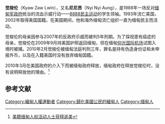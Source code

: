 '''觉梭伦'''（Kyaw Zaw Lwin），又名'''尼尼昂'''（Nyi Nyi Aung），是1988年一场反对[[缅甸军政府|缅甸军政府]]统治的流血示威行动——[[8888民主运动|8888民主运动]]的学生领袖。1993年流亡美国，2002年取得美国国籍。在美国期间，他和海外缅甸流亡组织一直为缅甸民主而活动。

觉梭伦的母亲因参与2007年的反政府示威而被判5年刑期。为了探视患有癌症的母亲，觉梭伦在2009年9月持美国护照返回缅甸，但在缅甸[[仰光国际机场|仰光国际机场]]试图入境时被捕。2010年2月觉梭伦被缅甸法庭判刑三年，罪名是持有伪造身份证和未申报外币，以及在入籍美国时没有放弃缅甸国籍。

2010年3月在美国政府的介入下而被缅甸政府释放，缅甸政府在释放觉梭伦时，没有说明释放他的理由。<ref>[http://www1.voanews.com/chinese/news/BURMA-US-RIGHTS-20100318-88399347.html 美籍缅甸人权活动人士获释返美]{{Dead link|date=2019年12月 |bot=InternetArchiveBot |fix-attempted=yes }}</ref>

==参考文献==
{{reflist}}

{{VOA}}

{{DEFAULTSORT:Kyaw Zaw Lwin}}
[[Category:緬甸人權運動者|Category:緬甸人權運動者]]
[[Category:歸化美國公民的緬甸人|Category:歸化美國公民的緬甸人]]
[[Category:缅甸人|Category:缅甸人]]
